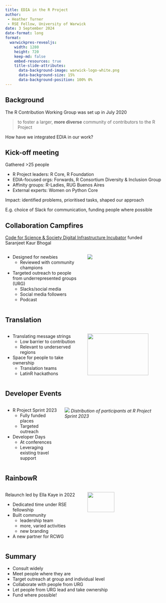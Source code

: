 ```yaml
---
title: EDIA in the R Project
author: 
 - Heather Turner
 - RSE Fellow, University of Warwick
date: 3 September 2024
date-format: long
format: 
  warwickpres-revealjs: 
    width: 1280
    height: 720
    keep-md: false
    embed-resources: true
    title-slide-attributes: 
      data-background-image: warwick-logo-white.png
      data-background-size: 15%
      data-background-position: 100% 0%
---
```


## Background

The R Contribution Working Group was set up in July 2020

::: {.larger150}
> to foster a larger, **more diverse** community of contributors to the R Project
:::

How have we integrated EDIA in our work?

## Kick-off meeting

Gathered >25 people

- R Project leaders: R Core, R Foundation
- EDIA-focused orgs: Forwards, R Consortium Diversity & Inclusion Group
- Affinity groups: R-Ladies, RUG Buenos Aires
- External experts: Women on Python Core

Impact: identified problems, prioritised tasks, shaped our approach

::: {.notes}
E.g. choice of Slack for communication, funding people where possible
:::

## Collaboration Campfires

[Code for Science & Society Digital Infrastructure Incubator](https://www.codeforsociety.org/incubator/projects/building-community-around-the-r-development-guide)
funded Saranjeet Kaur Bhogal

:::: {.columns}

::: {.column width="50%"}

* Designed for newbies
    - Reviewed with community champions
* Targeted outreach to people from underrepresented groups (URG)
    - Slacks/social media
    - Social media followers
    - Podcast
:::

::: {.column width="50%"}
![](images/collaboration-campfires.jpg)
:::

::::

## Translation

:::: {.columns}

::: {.column width="50%"}
* Translating message strings
    - Low barrier to contribution
    - Relevant to underserved regions
* Space for people to take ownership
    - Translation teams
    - LatinR hackathons
:::

::: {.column width="50%" .center-h}
![](images/latinR_translation.jpg){width="90%"}
[*LatinR 2023 Translation Space*]{.smaller75}
:::

::::

## Developer Events

:::: {.columns}

::: {.column width="35%"}

* R Project Sprint 2023
    - Fully funded places
    - Targeted outreach
* Developer Days
    - At conferences
    - Leveraging existing travel support
:::

::: {.column width="65%" .center-h}
![](figures/participant_map.png)
[*Distribution of participants at R Project Sprint 2023*]{.smaller75}
:::

::::

## RainbowR



:::: {.columns}

::: {.column width="50%"}
Relaunch led by Ella Kaye in 2022

* Dedicated time under RSE fellowship
* Built community
    - leadership team
    - more, varied activities
    - new branding
* A new partner for RCWG
:::

::: {.column width="50%" .center-h}
![](images/rainbowRhex.svg){width="60%"}
:::

::::

## Summary

* Consult widely
* Meet people where they are
* Target outreach at group and individual level
* Collaborate with people from URG
* Let people from URG lead and take ownership
* Fund where possible!

```{=html}
<!-- needs to be last chunk of presentation otherwise creates an extra slide -->
<!-- requires Quarto v1.3 -->
<!-- tint80 for border, tint20 for title -->
<!-- this should hopefully no longer be necessary in a future version of Quarto -->
<!-- https://github.com/quarto-dev/quarto-cli/issues/5038 -->
<style type="text/css">
div.callout-note {
  border-left-color: #00A9CE !important;
}

div.callout-note.callout-style-default .callout-title {
  background-color: #B3E5F0 !important;
}

div.callout-warning {
  border-left-color: #CB333B !important;
}

div.callout-warning.callout-style-default .callout-title {
  background-color: #EEC3C3 !important;
}

div.callout-tip {
  border-left-color: #6DCDB8 !important;
}

div.callout-tip.callout-style-default .callout-title {
  background-color: #D3F0EB !important;
}

div.callout-important {
  border-left-color: #F1BE48 !important;
}

div.callout-important.callout-style-default .callout-title {
  background-color: #FAECC8 !important;
}

div.callout-caution {
  border-left-color: #E87722 !important;
}

div.callout-caution.callout-style-default .callout-title {
  background-color: #F8D5BC !important;
}
</style>
```
